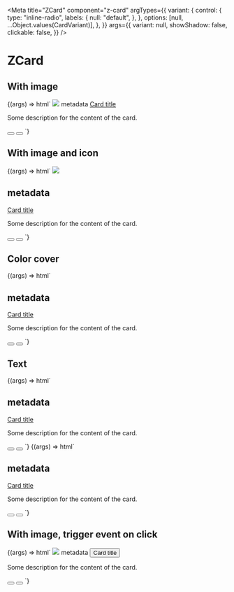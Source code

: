 
<Meta
  title="ZCard"
  component="z-card"
  argTypes={{
    variant: {
      control: {
        type: "inline-radio",
        labels: {
          null: "default",
        },
      },
      options: [null, ...Object.values(CardVariant)],
    },
  }}
  args={{
    variant: null,
    showShadow: false,
    clickable: false,
  }}
/>

# ZCard

## With image

<Canvas>
  <Story name="With image">
    {(args) => html`
      <z-card
        class="demo-card"
        .variant="${args.variant}"
        .showShadow="${args.showShadow}"
        .clickable="${args.clickable}"
      >
        <img
          slot="cover"
          src="https://i.pinimg.com/originals/b9/fc/7e/b9fc7e6b2dd2ca128bcc3412e68994f0.jpg"
        />
        <span
          class="body-5"
          slot="metadata"
        >
          metadata
        </span>
        <a
          href="https://google.it"
          target="_blank"
          slot="title"
        >
          <span>Card title</span>
        </a>
        <p
          class="body-3"
          slot="text"
        >
          Some description for the content of the card.
        </p>
        <button slot="action"><z-icon name="share"></z-icon></button>
        <button slot="action"><z-icon name="delete"></z-icon></button>
      </z-card>
    `}
  </Story>
</Canvas>

## With image and icon

<Canvas>
  <Story
    name="With image and icon"
    args={{
      coverIcon: "play-filled",
    }}
  >
    {(args) => html`
      <z-card
        class="demo-card"
        cover-icon="${args.coverIcon}"
        .variant="${args.variant}"
        .showShadow="${args.showShadow}"
        .clickable="${args.clickable}"
      >
        <img
          slot="cover"
          src="https://i.pinimg.com/originals/b9/fc/7e/b9fc7e6b2dd2ca128bcc3412e68994f0.jpg"
        />
        <h2
          class="body-5"
          slot="metadata"
        >
          metadata
        </h2>
        <a
          href="https://google.it"
          target="_blank"
          slot="title"
        >
          <span>Card title</span>
        </a>
        <p
          class="body-3"
          slot="text"
        >
          Some description for the content of the card.
        </p>
        <button slot="action"><z-icon name="share"></z-icon></button>
        <button slot="action"><z-icon name="delete"></z-icon></button>
      </z-card>
    `}
  </Story>
</Canvas>

## Color cover

<Canvas>
  <Story
    name="Color cover"
    args={{
      "--z-card--color-cover-background": "var(--yellow500)",
    }}
  >
    {(args) => html`
      <z-card
        class="demo-card"
        .variant="${args.variant}"
        .showShadow="${args.showShadow}"
        .clickable="${args.clickable}"
        style="--z-card--color-cover-background: ${args["--z-card--color-cover-background"]};"
      >
        <h2
          class="body-5"
          slot="metadata"
        >
          metadata
        </h2>
        <a
          href="https://google.it"
          target="_blank"
          slot="title"
        >
          <span>Card title</span>
        </a>
        <p
          class="body-3"
          slot="text"
        >
          Some description for the content of the card.
        </p>
        <button slot="action"><z-icon name="share"></z-icon></button>
        <button slot="action"><z-icon name="delete"></z-icon></button>
      </z-card>
    `}
  </Story>
</Canvas>

## Text

<Canvas>
  <Story
    name="Text variant - primary background"
    args={{
      "--z-card--text-border-radius": "4px",
    }}
    parameters={{
      controls: {
        exclude: ["variant"],
      },
    }}
  >
    {(args) => html`
      <z-card
        class="text-variant-card"
        variant="text"
        .showShadow="${args.showShadow}"
        .clickable="${args.clickable}"
        style=${styleMap({
          "--z-card--text-background": "var(--color-primary01)",
          "--z-card--text-border-radius": `${args["--z-card--text-border-radius"]}`,
          "color": "var(--color-text-inverse)",
        })}
      >
        <h2
          class="body-5"
          slot="metadata"
        >
          metadata
        </h2>
        <a
          href="https://google.it"
          target="_blank"
          slot="title"
        >
          <span>Card title</span>
        </a>
        <p
          class="body-3"
          slot="text"
        >
          Some description for the content of the card.
        </p>
        <button slot="action">
          <z-icon
            name="share"
            fill="color-surface01"
          ></z-icon>
        </button>
        <button slot="action">
          <z-icon
            name="delete"
            fill="color-surface01"
          ></z-icon>
        </button>
      </z-card>
    `}
  </Story>
  <Story
    name="Text variant - white background and bordered"
    args={{
      "--z-card--text-border": "2px solid var(--gray800)",
      "--z-card--text-border-radius": "4px",
      "--z-card--text-padding": "16px 8px",
    }}
    parameters={{
      controls: {
        exclude: ["variant"],
      },
    }}
  >
    {(args) => html`<z-card
      class="text-variant-card"
      variant="text"
      .showShadow="${args.showShadow}"
      .clickable="${args.clickable}"
      style=${styleMap({
        "--z-card--text-background": `var(--color-white)`,
        "--z-card--text-border": `${args["--z-card--text-border"]}`,
        "--z-card--text-border-radius": `${args["--z-card--text-border-radius"]}`,
        "--z-card--text-padding": `${args["--z-card--text-padding"]}`,
      })}
    >
      <h2
        class="body-5"
        slot="metadata"
      >
        metadata
      </h2>
      <a
        href="https://google.it"
        target="_blank"
        slot="title"
      >
        <span>Card title</span>
      </a>
      <p
        class="body-3"
        slot="text"
      >
        Some description for the content of the card.
      </p>
      <button slot="action">
        <z-icon
          name="share"
          fill="color-primary01"
        ></z-icon>
      </button>
      <button slot="action">
        <z-icon
          name="delete"
          fill="color-primary01"
        ></z-icon>
      </button>
    </z-card>`}
  </Story>
</Canvas>

## With image, trigger event on click

<Canvas>
  <Story name="With image and click">
    {(args) => html`
      <script>
        document.getElementById("btn-card").addEventListener("click", (e) => {
          // emit event, do stuff
          alert("Click on card");
        });
      </script>
      <z-card
        class="demo-card"
        .variant="${args.variant}"
        .showShadow="${args.showShadow}"
        .clickable="${args.clickable}"
      >
        <img
          slot="cover"
          src="https://i.pinimg.com/originals/b9/fc/7e/b9fc7e6b2dd2ca128bcc3412e68994f0.jpg"
        />
        <span
          class="body-5"
          slot="metadata"
        >
          metadata
        </span>
        <button
          id="btn-card"
          slot="title"
        >
          <span>Card title</span>
        </button>
        <p
          class="body-3"
          slot="text"
        >
          Some description for the content of the card.
        </p>
        <button slot="action"><z-icon name="share"></z-icon></button>
        <button slot="action"><z-icon name="delete"></z-icon></button>
      </z-card>
    `}
  </Story>
</Canvas>

<ArgsTable of="z-card" />
